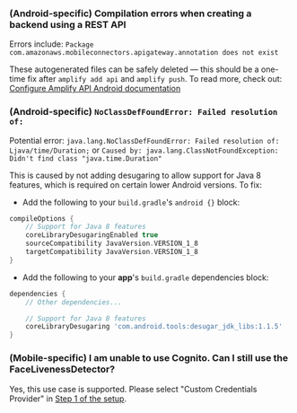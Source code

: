 ### (Android-specific) Compilation errors when creating a backend using a REST API
Errors include: `Package com.amazonaws.mobileconnectors.apigateway.annotation does not exist`

These autogenerated files can be safely deleted — this should be a one-time fix after `amplify add api` and `amplify push`. To read more, check out: [Configure Amplify API Android documentation](https://docs.amplify.aws/lib/restapi/getting-started/q/platform/android/#configure-api)

### (Android-specific) `NoClassDefFoundError: Failed resolution of:`
Potential error: `java.lang.NoClassDefFoundError: Failed resolution of: Ljava/time/Duration;`
or `Caused by: java.lang.ClassNotFoundException: Didn't find class "java.time.Duration"`

This is caused by not adding desugaring to allow support for Java 8 features, which is required on certain lower Android versions.  To fix:
- Add the following to your `build.gradle`'s `android {}` block:
```groovy
compileOptions {
    // Support for Java 8 features
    coreLibraryDesugaringEnabled true
    sourceCompatibility JavaVersion.VERSION_1_8
    targetCompatibility JavaVersion.VERSION_1_8
}
```
- Add the following to your **app**'s `build.gradle` dependencies block:
```groovy
dependencies {    
    // Other dependencies...

    // Support for Java 8 features
    coreLibraryDesugaring 'com.android.tools:desugar_jdk_libs:1.1.5'
}
```

### (Mobile-specific) I am unable to use Cognito. Can I still use the FaceLivenessDetector?

Yes, this use case is supported.  Please select "Custom Credentials Provider" in [Step 1 of the setup](../liveness#step-1-configure-auth).
